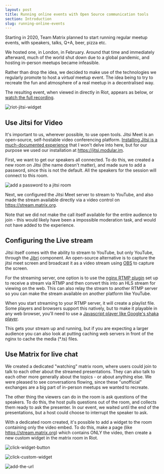 ```yaml
---
layout: post
title: Running online events with Open Source communication tools
section: Introduction
slug: running-online-events
---
```


Starting in 2020, Team Matrix planned to start running regular meetup events, 
with speakers, talks, Q+A, beer, pizza etc.

We hosted one, in London, in February. Around that time and immediately 
afterward, much of the world shut down due to a global pandemic, and hosting 
in-person meetups became infeasible.

Rather than drop the idea, we decided to make use of the technologies we 
regularly promote to host a *virtual* meetup event. The idea being to try to 
recreate the fun and atmosphere of a real meetup in a decentralised way.

The resulting event, when viewed in directly in Riot, appears as below, or
[watch the full recording](https://www.youtube.com/watch?v=APVp-20ATLk).

![riot-jitsi-widget](/docs/img/riot-jitsi-widget.png)

## Use Jitsi for Video

It's important to us, wherever possible, to use open tools. Jitsi Meet is an 
open-source, self-hostable video conferencing platform.
[Installing Jitsi is a much-documented experience](https://github.com/jitsi/jitsi-meet/blob/master/doc/quick-install.md) that I won't delve into here, but for our purpose we used our 
installation at <https://jitsi.modular.im>.

First, we want to get our speakers all connected. To do this, we created a new 
room on Jitsi (the name doesn't matter), and made sure to add a password, since 
this is not the default. All the speakers for the session will connect to this 
room.

![add a password to a jitsi room](/docs/img/jitsi-add-password.png)

Next, we configured the Jitsi Meet server to stream to YouTube, and also made 
the stream available directly via a video control on https://stream.matrix.org.

Note that we did not make the call itself available for the entire audience to 
join - this would likely have been a impossible moderation task, and would not 
have added to the experience.

## Configuring the Live stream

Jitsi itself comes with the ability to stream to YouTube, but only YouTube, through the
[Jibri](https://github.com/jitsi/jibri) component. An open-source
alternative is to capture the jitsi meet screen and broadcast it as a video stream using
[OBS](https://obsproject.com/) to capture the screen.

For the streaming server, one option is to use the
[nginx RTMP plugin](https://github.com/arut/nginx-rtmp-module) set up to receive a stream
via RTMP and then convert this into an HLS stream for viewing on the web. This can also relay
the stream to another RTMP server so you can make the stream available on another platform
like YouTube. 

When you start streaming to your RTMP server, it will create a playlist file. Some players
and browsers support this natively, but to make it playable in any web browser, you'll need
to use a [Javascript player like Google's shaka player](https://github.com/google/shaka-player).

This gets your stream up and running, but if you are expecting a larger audience you can also
look at putting caching web servers in front of the nginx to cache the media (*.ts) files.

## Use Matrix for live chat

We created a dedicated "watching" matrix room, where users could join to talk 
to each other about the streamed presentations. They can also talk to each 
other more generally about the topics - or about anything else. We were pleased 
to see conversations flowing, since these "unofficial" exchanges are a big part 
of in-person meetups we wanted to recreate.

The other thing the viewers can do in the room is ask questions of the 
speakers. To do this, the host pulls questions out of the room, and collects 
them ready to ask the presenter. In our event, we waited until the end of the 
presentations, but a host could choose to interrupt the speaker to ask.

With a dedicated room created, it's possible to add a widget to the room 
containing only the video embed. To do this, make a page (like
<https://stream.matrix.org>) which contains ONLY the video, then create a
new custom widget in the matrix room in Riot.

![click-widget-button](/docs/img/1-click-widget-button.png)

![click-custom-widget](/docs/img/2-click-custom-widget.png)

![add-the-url](/docs/img/3-add-the-url.png)

